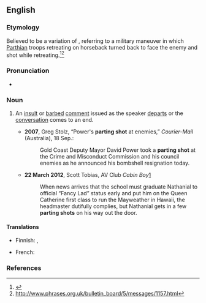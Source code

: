 ==English==
{{wikipedia|Parthian shot}}

===Etymology===
Believed to be a variation of {{m|en|Parthian shot}}, referring to a military maneuver in which [[Parthian]] troops retreating on horseback turned back to face the enemy and shot while retreating.<ref>{{R:Online Etymology Dictionary|Parthian}}</ref><ref>http://www.phrases.org.uk/bulletin_board/5/messages/1157.html</ref>

===Pronunciation===
* {{audio|en|En-au-parting shot.ogg|Audio (AU)}}

===Noun===
{{en-noun}}

# {{lb|en|idiomatic}} An [[insult]] or [[barbed]] [[comment]] issued as the speaker [[depart]]s or the [[conversation]] comes to an end.
#* '''2007''', Greg Stolz, “Power's '''parting shot''' at enemies,” ''Courier-Mail'' (Australia), 18 Sep.:
#*: Gold Coast Deputy Mayor David Power took a '''parting shot''' at the Crime and Misconduct Commission and his council enemies as he announced his bombshell resignation today.
#* '''22 March 2012''', Scott Tobias, AV Club ''Cabin Boy''[http://www.avclub.com/articles/cabin-boy,71269/]
#*: When news arrives that the school must graduate Nathanial to official “Fancy Lad” status early and put him on the Queen Catherine first class to run the Mayweather in Hawaii, the headmaster dutifully complies, but Nathanial gets in a few '''parting shots''' on his way out the door.

====Translations====
{{trans-top}}
* Finnish: {{t|fi|loppulaukaus}}, {{t|fi|[[viimeinen]] [[sivallus]]}}
{{trans-mid}}
* French: {{t+|fr|flèche du Parthe|f}}
{{trans-bottom}}

===References===
<references/>